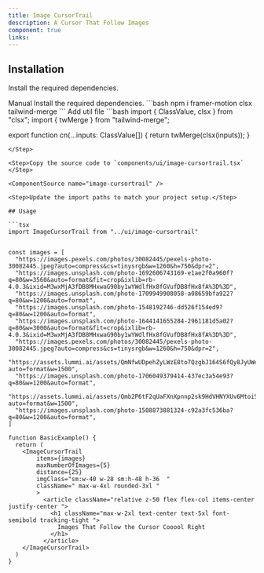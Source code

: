 ```yaml
---
title: Image CursorTrail
description: A Cursor That Follow Images
component: true
links:
---
```


<ComponentPreview
  name="image-cursortrail-demo"
  className="[&_.preview>[data-orientation=vertical]]:sm:max-w-[70%]"
  description="All variations"
/>

## Installation

Install the required dependencies.

<Tabs defaultValue="manual">

<TabsList>
  <TabsTrigger value="manual">Manual</TabsTrigger>
</TabsList>

<TabsContent value="manual">

<Steps>

<Step>
Install the required dependencies.
```bash
  npm i framer-motion clsx tailwind-merge
```
</Step>
<Step>
Add util file
```bash
import { ClassValue, clsx } from "clsx";
import { twMerge } from "tailwind-merge";
 
export function cn(...inputs: ClassValue[]) {
  return twMerge(clsx(inputs));
}
```
</Step>

<Step>Copy the source code to `components/ui/image-cursortrail.tsx` </Step>

<ComponentSource name="image-cursortrail" />

<Step>Update the import paths to match your project setup.</Step>

## Usage

```tsx
import ImageCursorTrail from "../ui/image-cursortrail"

```
```tsx

const images = [
  "https://images.pexels.com/photos/30082445/pexels-photo-30082445.jpeg?auto=compress&cs=tinysrgb&w=1260&h=750&dpr=2",
  "https://images.unsplash.com/photo-1692606743169-e1ae2f0a960f?q=80&w=3560&auto=format&fit=crop&ixlib=rb-4.0.3&ixid=M3wxMjA3fDB8MHxwaG90by1wYWdlfHx8fGVufDB8fHx8fA%3D%3D",
  "https://images.unsplash.com/photo-1709949908058-a08659bfa922?q=80&w=1200&auto=format",
  "https://images.unsplash.com/photo-1548192746-dd526f154ed9?q=80&w=1200&auto=format",
  "https://images.unsplash.com/photo-1644141655284-2961181d5a02?q=80&w=3000&auto=format&fit=crop&ixlib=rb-4.0.3&ixid=M3wxMjA3fDB8MHxwaG90by1wYWdlfHx8fGVufDB8fHx8fA%3D%3D",
  "https://images.pexels.com/photos/30082445/pexels-photo-30082445.jpeg?auto=compress&cs=tinysrgb&w=1260&h=750&dpr=2",
  "https://assets.lummi.ai/assets/QmNfwUDpehZyLWzE8to7QzgbJ164S6fQy8JyUWemHtmShj?auto=format&w=1500",
  "https://images.unsplash.com/photo-1706049379414-437ec3a54e93?q=80&w=1200&auto=format",
  "https://assets.lummi.ai/assets/Qmb2P6tF2qUaFXnXpnnp2sk9HdVHNYXUv6MtoiSq7jjVhQ?auto=format&w=1500",
  "https://images.unsplash.com/photo-1508873881324-c92a3fc536ba?q=80&w=1200&auto=format",
]
```

```tsx
function BasicExample() {
  return (
    <ImageCursorTrail
        items={images}
        maxNumberOfImages={5}
        distance={25}
        imgClass="sm:w-40 w-28 sm:h-48 h-36  "
        className=" max-w-4xl rounded-3xl "
        >
          <article className="relative z-50 flex flex-col items-center justify-center ">
            <h1 className="max-w-2xl text-center text-5xl font-semibold tracking-tight ">
              Images That Follow the Cursor Cooool Right
            </h1>
          </article>
    </ImageCursorTrail>
  )
}
```

</Steps>

</TabsContent>

</Tabs>
